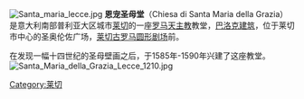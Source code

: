 [[File:Santa_maria_lecce.jpg|right]]
'''恩宠圣母堂'''（Chiesa di Santa Maria della Grazia）是意大利南部普利亚大区城市[[莱切|莱切]]的一座[[罗马天主教|罗马天主教]]教堂，[[巴洛克建筑|巴洛克建筑]]，位于莱切市中心的圣奥伦佐广场，[[莱切古罗马圆形剧场|莱切古罗马圆形剧场]]前。

在发现一幅十四世纪的圣母壁画之后，于1585年-1590年兴建了这座教堂。
[[Image:Santa_Maria_della_Grazia_Lecce_1210.jpg|thumb]]

[[Category:莱切|Category:莱切]]